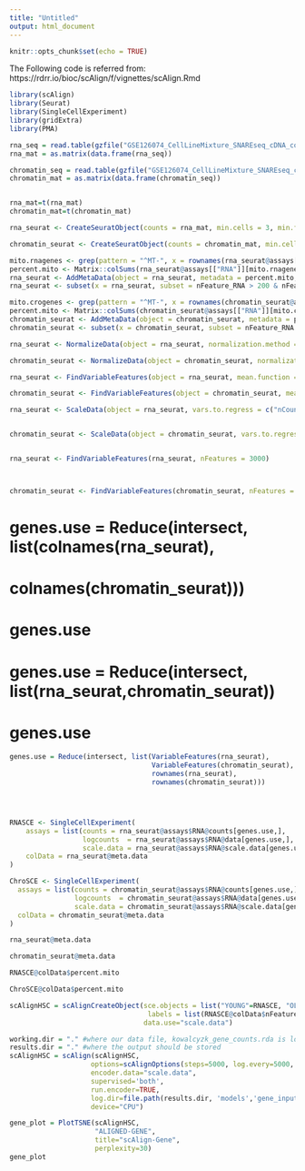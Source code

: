 ---
title: "Untitled"
output: html_document
---

```{r setup, include=FALSE}
knitr::opts_chunk$set(echo = TRUE)
```

The Following code is referred from: https://rdrr.io/bioc/scAlign/f/vignettes/scAlign.Rmd

```{r}
library(scAlign)
library(Seurat)
library(SingleCellExperiment)
library(gridExtra)
library(PMA)
```

```{r}
rna_seq = read.table(gzfile("GSE126074_CellLineMixture_SNAREseq_cDNA_counts.tsv.gz"))
rna_mat = as.matrix(data.frame(rna_seq))

chromatin_seq = read.table(gzfile("GSE126074_CellLineMixture_SNAREseq_chromatin_counts.tsv.gz"))
chromatin_mat = as.matrix(data.frame(chromatin_seq))


rna_mat=t(rna_mat)
chromatin_mat=t(chromatin_mat)
```

```{r}
rna_seurat <- CreateSeuratObject(counts = rna_mat, min.cells = 3, min.features  = 200)

chromatin_seurat <- CreateSeuratObject(counts = chromatin_mat, min.cells = 3, min.features  = 200)

mito.rnagenes <- grep(pattern = "^MT-", x = rownames(rna_seurat@assays[["RNA"]]), value = TRUE)
percent.mito <- Matrix::colSums(rna_seurat@assays[["RNA"]][mito.rnagenes, ])/Matrix::colSums(rna_seurat@assays[["RNA"]])
rna_seurat <- AddMetaData(object = rna_seurat, metadata = percent.mito, col.name = "percent.mito")
rna_seurat <- subset(x = rna_seurat, subset = nFeature_RNA > 200 & nFeature_RNA < 2500 & percent.mito >  -Inf & percent.mito < 0.05 )

mito.crogenes <- grep(pattern = "^MT-", x = rownames(chromatin_seurat@assays[["RNA"]]), value = TRUE)
percent.mito <- Matrix::colSums(chromatin_seurat@assays[["RNA"]][mito.crogenes, ])/Matrix::colSums(chromatin_seurat@assays[["RNA"]])
chromatin_seurat <- AddMetaData(object = chromatin_seurat, metadata = percent.mito, col.name = "percent.mito")
chromatin_seurat <- subset(x = chromatin_seurat, subset = nFeature_RNA > 200 & nFeature_RNA < 2500 & percent.mito >  -Inf & percent.mito < 0.05 )

```

```{r}

rna_seurat <- NormalizeData(object = rna_seurat, normalization.method = "LogNormalize", scale.factor = 10000)

chromatin_seurat <- NormalizeData(object = chromatin_seurat, normalization.method = "LogNormalize", scale.factor = 10000)


```

```{r}
rna_seurat <- FindVariableFeatures(object = rna_seurat, mean.function = ExpMean, dispersion.function = LogVMR, x.low.cutoff = 0.0125, x.high.cutoff = 3, y.cutoff = 0.5, nfeatures = 2000)

chromatin_seurat <- FindVariableFeatures(object = chromatin_seurat, mean.function = ExpMean, dispersion.function = LogVMR, x.low.cutoff = 0.0125, x.high.cutoff = 3, y.cutoff = 0.5, nfeatures = 2000)
```


```{r}
rna_seurat <- ScaleData(object = rna_seurat, vars.to.regress = c("nCounts_RNA", "percent.mito"))


chromatin_seurat <- ScaleData(object = chromatin_seurat, vars.to.regress = c("nCounts_RNA", "percent.mito"))


rna_seurat <- FindVariableFeatures(rna_seurat, nFeatures = 3000)



chromatin_seurat <- FindVariableFeatures(chromatin_seurat, nFeatures = 3000)
```



# genes.use = Reduce(intersect, list(colnames(rna_seurat),
#                                    colnames(chromatin_seurat)))
#   genes.use        

# genes.use = Reduce(intersect, list(rna_seurat,chromatin_seurat))
# genes.use
```{r}
genes.use = Reduce(intersect, list(VariableFeatures(rna_seurat),
                                   VariableFeatures(chromatin_seurat),
                                   rownames(rna_seurat),
                                   rownames(chromatin_seurat)))




RNASCE <- SingleCellExperiment(
    assays = list(counts = rna_seurat@assays$RNA@counts[genes.use,],
                  logcounts  = rna_seurat@assays$RNA@data[genes.use,],
                  scale.data = rna_seurat@assays$RNA@scale.data[genes.use,]),
    colData = rna_seurat@meta.data
)

ChroSCE <- SingleCellExperiment(
  assays = list(counts = chromatin_seurat@assays$RNA@counts[genes.use,],
                logcounts  = chromatin_seurat@assays$RNA@data[genes.use,],
                scale.data = chromatin_seurat@assays$RNA@scale.data[genes.use,]),
  colData = chromatin_seurat@meta.data
)

rna_seurat@meta.data

chromatin_seurat@meta.data
```

```{r}

RNASCE@colData$percent.mito

ChroSCE@colData$percent.mito

```


```{r}
scAlignHSC = scAlignCreateObject(sce.objects = list("YOUNG"=RNASCE, "OLD"=ChroSCE),
                                  labels = list(RNASCE@colData$nFeature_RNA, ChroSCE@colData$nFeature_RNA),
                                 data.use="scale.data")
```



```{r}
working.dir = "." #where our data file, kowalcyzk_gene_counts.rda is located
results.dir = "." #where the output should be stored
scAlignHSC = scAlign(scAlignHSC,
                    options=scAlignOptions(steps=5000, log.every=5000, norm=TRUE, early.stop=FALSE, architecture="small"),
                    encoder.data="scale.data",
                    supervised='both',
                    run.encoder=TRUE,
                    log.dir=file.path(results.dir, 'models','gene_input'),
                    device="CPU")
```



```{r}
gene_plot = PlotTSNE(scAlignHSC,
                     "ALIGNED-GENE",
                     title="scAlign-Gene",
                     perplexity=30)
gene_plot
```


